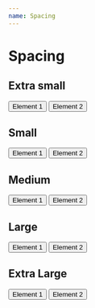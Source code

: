 ```yaml
---
name: Spacing
---
```


# Spacing


## Extra small

<Playground>
    <SpaceXS>
        <Button full primary>Element 1</Button>
    </SpaceXS>
    <Button full primary>Element 2</Button>
</Playground>

## Small

<Playground>
    <SpaceS>
        <Button full primary>Element 1</Button>
    </SpaceS>
    <Button full primary>Element 2</Button>
</Playground>

## Medium

<Playground>
    <SpaceM>
        <Button full primary>Element 1</Button>
    </SpaceM>
    <Button full primary>Element 2</Button>
</Playground>

## Large

<Playground>
    <SpaceL>
        <Button full primary>Element 1</Button>
    </SpaceL>
    <Button full primary>Element 2</Button>
</Playground>

## Extra Large

<Playground>
    <SpaceXL>
        <Button full primary>Element 1</Button>
    </SpaceXL>
    <Button full primary>Element 2</Button>
</Playground>
